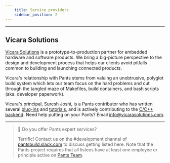 ```yaml
---
    title: Service providers
    sidebar_position: 2
---
```


---

## Vicara Solutions

[Vicara Solutions](https://vicarasolutions.com) is a prototype-to-production partner for embedded hardware and software products. We bring a big-picture perspective to the design and development process that helps our clients avoid pitfalls common to building and launching connected products.

Vicara's relationship with Pants stems from valuing an unobtrusive, polyglot build system which lets our team focus on the hard problems and cut through the tangled maze of Makefiles, build containers, and bash scripts (aka. developer paperwork).

Vicara's principal, Suresh Joshi, is a Pants contributor who has written several [plug-ins](https://github.com/pantsbuild/pants/pulls?q=is%3Apr+author%3Asureshjoshi+is%3Aclosed) and [tutorials](https://www.pantsbuild.org/docs/media#suresh-joshi), and is actively contributing to the [C/C++ backend](https://github.com/pantsbuild/pants/pull/16424).
Need help putting on your Pants? Email [info@vicarasolutions.com](mailto:info@vicarasolutions.com).

---

> 📘 Do you offer Pants expert services?
>
> Terrific! Contact us on the #development channel of [pantsbuild.slack.com](https://pantsbuild.slack.com) to discuss getting listed here. Note that the Pants project requires that all listees have at least one employee or principle active on [Pants Team](/community/meet-the-team).
